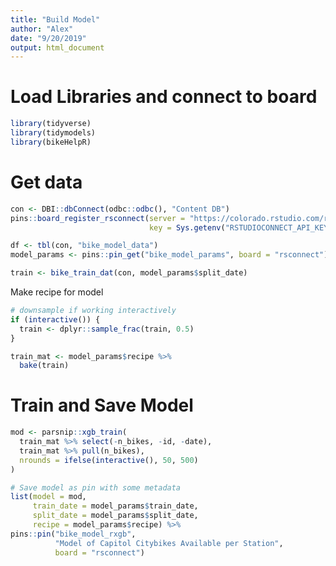 ```yaml
---
title: "Build Model"
author: "Alex"
date: "9/20/2019"
output: html_document
---
```


# Load Libraries and connect to board
```r
library(tidyverse)
library(tidymodels)
library(bikeHelpR)
```

# Get data
```r
con <- DBI::dbConnect(odbc::odbc(), "Content DB")
pins::board_register_rsconnect(server = "https://colorado.rstudio.com/rsc",
                               key = Sys.getenv("RSTUDIOCONNECT_API_KEY"))
```

```r
df <- tbl(con, "bike_model_data") 
model_params <- pins::pin_get("bike_model_params", board = "rsconnect")

train <- bike_train_dat(con, model_params$split_date)
```

Make recipe for model
```r
# downsample if working interactively
if (interactive()) {
  train <- dplyr::sample_frac(train, 0.5)
}

train_mat <- model_params$recipe %>%
  bake(train)
```

# Train and Save Model
```r
mod <- parsnip::xgb_train(
  train_mat %>% select(-n_bikes, -id, -date), 
  train_mat %>% pull(n_bikes), 
  nrounds = ifelse(interactive(), 50, 500)
)

# Save model as pin with some metadata
list(model = mod,
     train_date = model_params$train_date, 
     split_date = model_params$split_date, 
     recipe = model_params$recipe) %>%
pins::pin("bike_model_rxgb", 
          "Model of Capitol Citybikes Available per Station", 
          board = "rsconnect")
```

